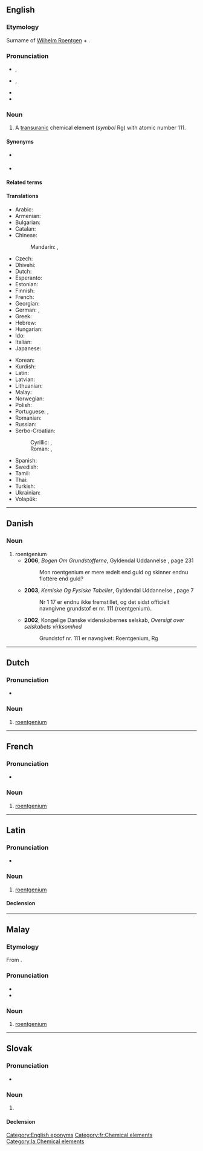 {{also|Roentgenium|röntgenium}}
==English==
{{elements|Rg|darmstadtium|Ds|copernicium|Cn}}

===Etymology===
Surname of [[w:Wilhelm Roentgen|Wilhelm Roentgen]] + {{af|en|-ium}}.

===Pronunciation===
* {{a|US}} {{enPR|rĕntgen'ēəm}}, {{IPA|/ɹɛntˈɡɛniəm/|lang=en}}
* {{a|UK}} {{enPR|rŭntgen'ēəm}}, {{IPA|/ɹʌntˈɡɛniəm/|lang=en}}
* {{audio|en-us-roentgenium.ogg|Audio (US)|lang=en}}
* {{audio|En-uk-roentgenium.oga|Audio (UK)|lang=en}}

===Noun===
{{en-noun|-}}
{{wikipedia}}

# A [[transuranic]] chemical element (''symbol'' Rg) with atomic number 111.

====Synonyms====
* {{l|en|eka-gold}} {{qualifier|used before the element was discovered}}
* {{l|en|unununium}} {{qualifier|used before the element was officially named}}

====Related terms====
{{rel3|en|[[w:Wilhelm Roentgen|Roentgen]]
|roentgen
|roentgenate
}}

====Translations====
{{trans-top|chemical element}}
* Arabic: {{t|ar|رُونْتْجِينْيُوم|m|tr=rontginyum}}
* Armenian: {{t|hy|ռենտգենիում}}
* Bulgarian: {{t|bg|рьонтгений}}
* Catalan: {{t+|ca|roentgeni|m}}
* Chinese:
*: Mandarin: {{t+|cmn|錀}}, {{t+|cmn|𬬭|tr=lún}}
* Czech: {{t+|cs|roentgenium}}
* Dhivehi: {{t-needed|dv}}
* Dutch: {{t+|nl|roentgenium|n}}
* Esperanto: {{t+|eo|rentgenio}}
* Estonian: {{t+|et|röntgeenium}}
* Finnish: {{t+|fi|röntgenium}}
* French: {{t+|fr|roentgenium|m}}
* Georgian: {{t|ka|რენტგენიუმი}}
* German: {{t+|de|Roentgenium}}, {{t+|de|Röntgenium|n}}
* Greek: {{t+|el|ρεντγκένιο|n}}
* Hebrew: {{t|he|רנטגניום}}
* Hungarian: {{t+|hu|röntgenium}}
* Ido: {{t|io|rentgeno}}
* Italian: {{t+|it|roentgenio|m}}
* Japanese: {{t+|ja|レントゲニウム|tr=rentogeniumu}}
{{trans-mid}}
* Korean: {{t+|ko|뢴트게늄}}
* Kurdish: {{t+|ku|ûnûnûnyûm}}
* Latin: {{t+check|la|roentgenium|n}}<!--Neo-Latin-->
* Latvian: {{t|lv|rentgenijs|m}}
* Lithuanian: {{t+|lt|rentgenis|m}}
* Malay: {{t|ms|roentgenium}}
* Norwegian: {{t|no|roentgenium}}
* Polish: {{t+|pl|roentgen|m}}
* Portuguese: {{t+|pt|roentgênio|m}} {{qualifier|Brazil}}, {{t+|pt|roentgénio|m}} {{qualifier|Portugal}}
* Romanian: {{t+|ro|roentgeniu}}
* Russian: {{t+|ru|рентге́ний|m}}
* Serbo-Croatian: {{t|sh|roentgenij}}
*: Cyrillic: {{t|sh|рентгенијум|m}}, {{t|sh|рендгениј|m}}
*: Roman: {{t|sh|rentgenijum|m}}, {{t|sh|rendgenij|m}}
* Spanish: {{t+|es|roentgenio|m}}
* Swedish: {{t+|sv|röntgenium}}
* Tamil: {{t|ta|யுனுனுனியம்}}
* Thai: {{t|th|เรินต์เกเนียม}}
* Turkish: {{t+|tr|röntgenyum}}
* Ukrainian: {{t|uk|унуну́ній|m}}
* Volapük: {{t+|vo|röntgenin}}
{{trans-bottom}}

[[Category:English eponyms]]

----

==Danish==

===Noun===
{{da-noun}}

# roentgenium
#* '''2006''', ''Bogen Om Grundstofferne'', Gyldendal Uddannelse {{ISBN|9788702050080}}, page 231
#*: Mon roentgenium er mere ædelt end guld og skinner endnu flottere end guld?
#* '''2003''', ''Kemiske Og Fysiske Tabeller'', Gyldendal Uddannelse {{ISBN|9788702025699}}, page 7
#*: Nr 1 17 er endnu ikke fremstillet, og det sidst officielt navngivne grundstof er nr. 111 (roentgenium).
#* '''2002''', Kongelige Danske videnskabernes selskab, ''Oversigt over selskabets virksomhed'' {{ISBN|9788778763594}}
#*: Grundstof nr. 111 er navngivet: Roentgenium, Rg

----

==Dutch==
{{wikipedia|lang=nl}}
{{elements|Rg|darmstadtium|Ds|copernicium|Cn|lang=nl}}

===Pronunciation===
* {{audio|Nl-roentgenium.ogg|Audio|lang=nl}}

===Noun===
{{nl-noun|n|-|-}}

# [[#English|roentgenium]]

----

==French==
{{wikipedia|lang=fr}}

===Pronunciation===
* {{fr-IPA|reu_ntguènium}}

===Noun===
{{fr-noun|m}}

# [[#English|roentgenium]]

[[Category:fr:Chemical elements]]

----

==Latin==
{{wikipedia|lang=la}}

===Pronunciation===
* {{la-IPA|roentgenium}}

===Noun===
{{la-noun|roentgenium<2.-ium>}}

# [[#English|roentgenium]]

====Declension====
{{la-ndecl|roentgenium<2.-ium>}}

[[Category:la:Chemical elements]]

----

==Malay==
{{wikipedia|lang=ms}}
{{elements|Rg|darmstadtium|Ds|kopernisium|Cn|lang=ms}}

===Etymology===
From {{bor|ms|en|roentgenium}}.

===Pronunciation===
* {{IPA|[rɛn(tə)ɡɛniom]|[rɛn(tə)ɡɛniəm]|lang=ms}}
* {{rhymes|iom|jom|om|lang=ms}}

===Noun===
{{head|ms|noun}}

# [[#English|roentgenium]] {{gloss|chemical element}}

----

==Slovak==
{{elements|Rg|darmstadtium|Ds|kopernikium|Cn|lang=sk}}

===Pronunciation===
* {{IPA|/ˈrɛnɡɛnium/|/ˈrœnɡɛnium/|lang=sk}}

===Noun===
{{sk-noun|g=n|gen=roentgenia|decl=mesto}}

# {{l|en|roentgenium}} {{gloss|element}}

====Declension====
{{sk-decl-noun-sg|roentgenium|roentgenia|roentgeniu|roentgenium|roentgeniu|roentgeniom}}